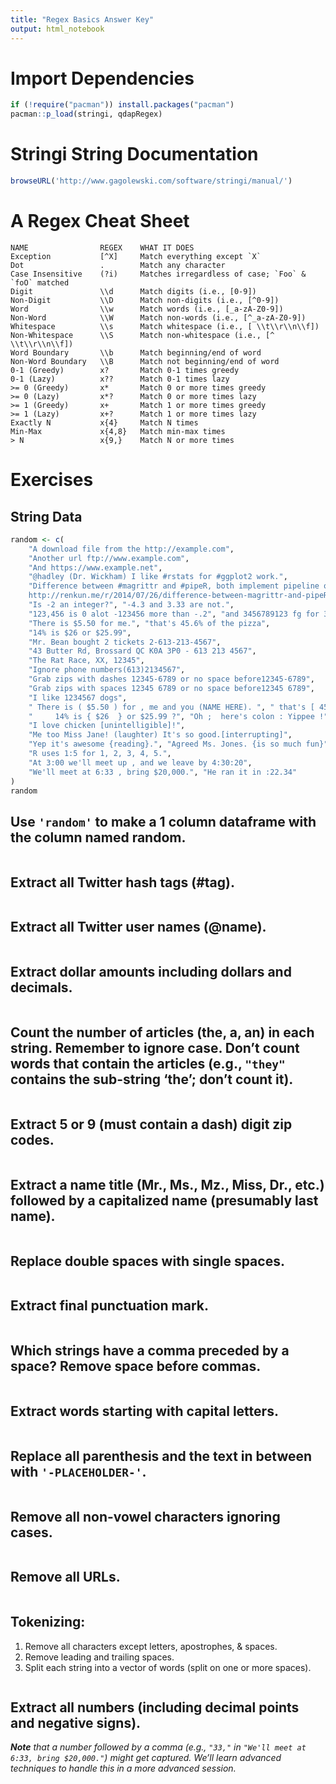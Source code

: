 ```yaml
---
title: "Regex Basics Answer Key"
output: html_notebook
---
```



# Import Dependencies


```r
if (!require("pacman")) install.packages("pacman")
pacman::p_load(stringi, qdapRegex)
```

# Stringi String Documentation


```r
browseURL('http://www.gagolewski.com/software/stringi/manual/')
```


# A Regex Cheat Sheet


```
NAME                REGEX    WHAT IT DOES                                       
Exception           [^X]     Match everything except `X`                        
Dot                 .        Match any character                                
Case Insensitive    (?i)     Matches irregardless of case; `Foo` & `foO` matched
Digit               \\d      Match digits (i.e., [0-9])                         
Non-Digit           \\D      Match non-digits (i.e., [^0-9])                    
Word                \\w      Match words (i.e., [_a-zA-Z0-9])                   
Non-Word            \\W      Match non-words (i.e., [^_a-zA-Z0-9])              
Whitespace          \\s      Match whitespace (i.e., [ \\t\\r\\n\\f])           
Non-Whitespace      \\S      Match non-whitespace (i.e., [^ \\t\\r\\n\\f])      
Word Boundary       \\b      Match beginning/end of word                        
Non-Word Boundary   \\B      Match not beginning/end of word                    
0-1 (Greedy)        x?       Match 0-1 times greedy                             
0-1 (Lazy)          x??      Match 0-1 times lazy                               
>= 0 (Greedy)       x*       Match 0 or more times greedy                       
>= 0 (Lazy)         x*?      Match 0 or more times lazy                         
>= 1 (Greedy)       x+       Match 1 or more times greedy                       
>= 1 (Lazy)         x+?      Match 1 or more times lazy                         
Exactly N           x{4}     Match N times                                      
Min-Max             x{4,8}   Match min-max times                                
> N                 x{9,}    Match N or more times          
```

# Exercises

## String Data

```r
random <- c(
    "A download file from the http://example.com", 
    "Another url ftp://www.example.com",
    "And https://www.example.net",
    "@hadley (Dr. Wickham) I like #rstats for #ggplot2 work.",
    "Difference between #magrittr and #pipeR, both implement pipeline operators for #rstats: 
	http://renkun.me/r/2014/07/26/difference-between-magrittr-and-pipeR.html @timelyportfolio",
    "Is -2 an integer?", "-4.3 and 3.33 are not.",
    "123,456 is 0 alot -123456 more than -.2", "and 3456789123 fg for 345.",
    "There is $5.50 for me.", "that's 45.6% of the pizza", 
    "14% is $26 or $25.99",
    "Mr. Bean bought 2 tickets 2-613-213-4567",
    "43 Butter Rd, Brossard QC K0A 3P0 - 613 213 4567", 
    "The Rat Race, XX, 12345",
    "Ignore phone numbers(613)2134567",
    "Grab zips with dashes 12345-6789 or no space before12345-6789",  
    "Grab zips with spaces 12345 6789 or no space before12345 6789",
    "I like 1234567 dogs",
    " There is ( $5.50 ) for , me and you (NAME HERE). ", " that's [ 45.6% ] of! the pizza !", 
    "     14% is { $26  } or $25.99 ?", "Oh ;  here's colon : Yippee !",
    "I love chicken [unintelligible]!",
    "Me too Miss Jane! (laughter) It's so good.[interrupting]",
    "Yep it's awesome {reading}.", "Agreed Ms. Jones. {is so much fun}",
    "R uses 1:5 for 1, 2, 3, 4, 5.", 
    "At 3:00 we'll meet up , and we leave by 4:30:20",
    "We'll meet at 6:33 , bring $20,000.", "He ran it in :22.34"
)
random
```



## Use `'random'` to make a 1 column dataframe with the column named random.

```r

```


## Extract all Twitter hash tags (#tag).

```r

```


## Extract all Twitter user names (@name).

```r

```


## Extract dollar amounts including dollars and decimals.

```r

```


## Count the number of articles (the, a, an) in each string.  Remember to ignore case.  Don't count words that contain the articles (e.g., `"they"` contains the sub-string 'the'; don't count it).

```r

```


## Extract 5 or 9 (must contain a dash) digit zip codes.

```r

```


## Extract a name title (Mr., Ms., Mz., Miss, Dr., etc.) followed by a capitalized name (presumably last name).

```r

```


## Replace double spaces with single spaces.

```r

```


## Extract final punctuation mark. 

```r

```


## Which strings have a comma preceded by a space?  Remove space before commas.

```r

```


## Extract words starting with capital letters.

```r

```


## Replace all parenthesis and the text in between with `'-PLACEHOLDER-'`.

```r

```


## Remove all non-vowel characters ignoring cases.

```r

```


## Remove all URLs.

```r

```


## Tokenizing: 

1. Remove all characters except letters, apostrophes, & spaces.    
2. Remove leading and trailing spaces.    
3. Split each string into a vector of words (split on one or more spaces).   


```r

```


## Extract all numbers (including decimal points and negative signs).

***Note*** *that a number followed by a comma  (e.g., `"33,"` in `"We'll meet at 6:33, bring $20,000."`) might get captured.  We'll learn advanced techniques to handle this in a more advanced session.*

```r

```




